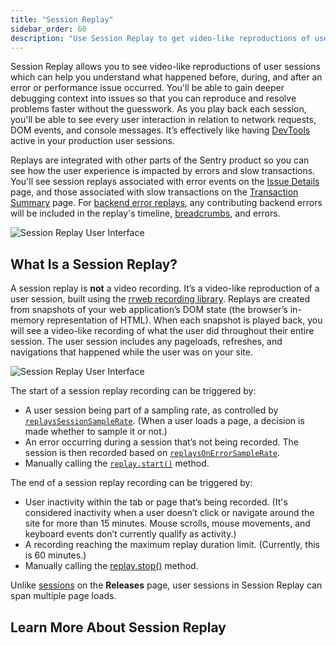 ```yaml
---
title: "Session Replay"
sidebar_order: 60
description: "Use Session Replay to get video-like reproductions of user interactions to improve your website or app experience. Learn about Sentry’s Session Replay here."
---
```


<Include name="feature-stage-beta-session-replay.mdx" />

Session Replay allows you to see video-like reproductions of user sessions which can help you understand what happened before, during, and after an error or performance issue occurred. You'll be able to gain deeper debugging context into issues so that you can reproduce and resolve problems faster without the guesswork. As you play back each session, you'll be able to see every user interaction in relation to network requests, DOM events, and console messages. It’s effectively like having [DevTools](https://developer.chrome.com/docs/devtools/overview/) active in your production user sessions.

Replays are integrated with other parts of the Sentry product so you can see how the user experience is impacted by errors and slow transactions. You'll see session replays associated with error events on the [Issue Details](/product/issues/issue-details/) page, and those associated with slow transactions on the [Transaction Summary](/product/performance/transaction-summary/) page. For [backend error replays](/product/session-replay/getting-started#replays-for-backend-errors), any contributing backend errors will be included in the replay's timeline, [breadcrumbs](https://docs.sentry.io/product/issues/issue-details/breadcrumbs/), and errors.

![Session Replay User Interface](/product/session-replay/session-replay.png)

## What Is a Session Replay?

A session replay is **not** a video recording. It’s a video-like reproduction of a user session, built using the [rrweb recording library](https://www.rrweb.io/). Replays are created from snapshots of your web application’s DOM state (the browser’s in-memory representation of HTML). When each snapshot is played back, you will see a video-like recording of what the user did throughout their entire session. The user session includes any pageloads, refreshes, and navigations that happened while the user was on your site.

![Session Replay User Interface](/product/session-replay/session-replay-what-is-a-replay.png)

The start of a session replay recording can be triggered by:

- A user session being part of a sampling rate, as controlled by [`replaysSessionSampleRate`](/platforms/javascript/session-replay/#sampling). (When a user loads a page, a decision is made whether to sample it or not.)
- An error occurring during a session that’s not being recorded. The session is then recorded based on [`replaysOnErrorSampleRate`](/platforms/javascript/session-replay/#sampling).
- Manually calling the [`replay.start()`](/platforms/javascript/session-replay/understanding-sessions/#manually-starting-replay) method.

The end of a session replay recording can be triggered by:

- User inactivity within the tab or page that’s being recorded. (It's considered inactivity when a user doesn’t click or navigate around the site for more than 15 minutes. Mouse scrolls, mouse movements, and keyboard events don’t currently qualify as activity.)
- A recording reaching the maximum replay duration limit. (Currently, this is 60 minutes.)
- Manually calling the [replay.stop()](/platforms/javascript/session-replay/understanding-sessions/#manually-stopping-replay) method.

<Note>

Unlike [sessions](/product/releases/health/#session) on the **Releases** page, user sessions in Session Replay can span multiple page loads.

</Note>

## Learn More About Session Replay

<PageGrid />
